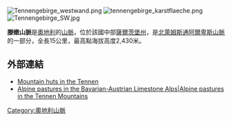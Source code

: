 [[Image:Tennengebirge_westwand.png|thumb]] [[Image:tennengebirge_karstflaeche.png|thumb]]
[[Image:Tennengebirge_SW.jpg|thumb]]

'''滕嫩山脈'''是[[奧地利|奧地利]]的[[山脈|山脈]]，位於該國中部[[薩爾茨堡州|薩爾茨堡州]]，是[[北萊姆斯通阿爾卑斯山脈|北萊姆斯通阿爾卑斯山脈]]的一部分，全長15公里，最高點海拔高度2,430米。

==外部連結==
* [http://www.alpenvereinshuetten.at/huettenUebersicht.php?gebirgsgruppeId=54 Mountain huts in the Tennen] {{Wayback|url=http://www.alpenvereinshuetten.at/huettenUebersicht.php?gebirgsgruppeId=54 |date=20130501132832 }}
* [http://www.uni-salzburg.at/almen/index_sat.html Alpine pastures in the Bavarian-Austrian Limestone Alps|Alpine pastures in the Tennen Mountains]{{Dead link|date=2019年11月 |bot=InternetArchiveBot |fix-attempted=yes }}

{{Austria-geo-stub}}
[[Category:奧地利山脈|Category:奧地利山脈]]